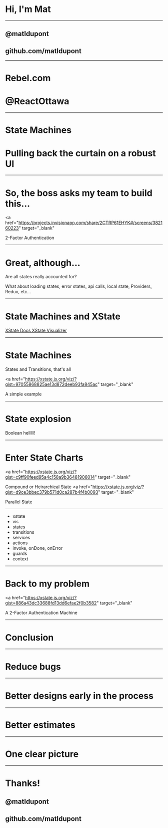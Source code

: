 

# Hi, I'm Mat

---

## @matldupont

## github.com/matldupont

---

# Rebel.com

# @ReactOttawa

---

# State Machines

# Pulling back the curtain on a robust UI

---

# So, the boss asks my team to build this...

<a
  href="https://projects.invisionapp.com/share/2CTRP61EHYK#/screens/382160223"
  target="_blank"
>
  2-Factor Authentication
</a>

---

# Great, although...

Are all states really accounted for?

What about loading states, error states, api calls, local state, Providers, Redux, etc...

---

# State Machines and XState

<a href="https://xstate.js.org/docs/" target="_blank">
  XState Docs
</a>
<a href="https://xstate.js.org/viz/" target="_blank">
  XState Visualizer
</a>

---

# State Machines

States and Transitions, that's all

<a
  href="https://xstate.js.org/viz/?gist=97055868825ae13d872deeb93fa845ac"
  target="_blank"
>
  A simple example
</a>

---

# State explosion

Boolean helllll!

---

# Enter State Charts

<a
  href="https://xstate.js.org/viz/?gist=c9ff90feed95a4c158a9b36481906014"
  target="_blank"
>
  Compound or Heirarchical State
</a>
<a
  href="https://xstate.js.org/viz/?gist=d9ce3bbec379b571d0ca287b4f4b0093"
  target="_blank"
>
  Parallel State
</a>

---

- xstate
- vis
- states
- transitions
- services
- actions
- invoke, onDone, onError
- guards
- context

---

# Back to my problem

<a
  href="https://xstate.js.org/viz/?gist=886a43dc33688fd13dd6efae2f0b3582"
  target="_blank"
>
  A 2-Factor Authentication Machine
</a>

---

# Conclusion

---

# Reduce bugs

---

# Better designs early in the process

---

# Better estimates

---

# One clear picture

---

# Thanks!

## @matldupont

## github.com/matldupont
